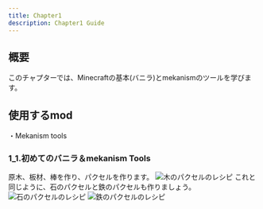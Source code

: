 ```yaml
---
title: Chapter1
description: Chapter1 Guide
---
```


## 概要
このチャプターでは、Minecraftの基本(バニラ)とmekanismのツールを学びます。

## 使用するmod
・Mekanism tools  

### 1_1.初めてのバニラ＆mekanism Tools
原木、板材、棒を作り、パクセルを作ります。
![木のパクセルのレシピ](../../../../assets/chapter1/wooden_paxel_recipe.webp)
これと同じように、石のパクセルと鉄のパクセルも作りましょう。
![石のパクセルのレシピ](../../../../assets/chapter1/stone_paxel_recipe.webp)
![鉄のパクセルのレシピ](../../../../assets/chapter1/iron_paxel_recipe.webp)